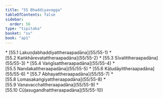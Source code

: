 ```yaml
---
title: "55 Bhaddiyavagga"
tableOfContents: false
sidebar:
  order: 56
type: "tipitaka"
basket: "su"
book: "ap1"
---
```



<DynamicBreadcrumb />



<TableOfContents book="ap1" section="55">
* [55.1 Lakuṇḍabhaddiyattheraapadāna](55/55-1)
* [55.2 Kaṅkhārevatattheraapadāna](55/55-2)
* [55.3 Sīvalittheraapadāna](55/55-3)
* [55.4 Vaṅgīsattheraapadāna](55/55-4)
* [55.5 Nandakattheraapadāna](55/55-5)
* [55.6 Kāḷudāyittheraapadāna](55/55-6)
* [55.7 Abhayattheraapadāna](55/55-7)
* [55.8 Lomasakaṅgiyattheraapadāna](55/55-8)
* [55.9 Vanavacchattheraapadāna](55/55-9)
* [55.10 Cūḷasugandhattheraapadāna](55/55-10)
</TableOfContents>